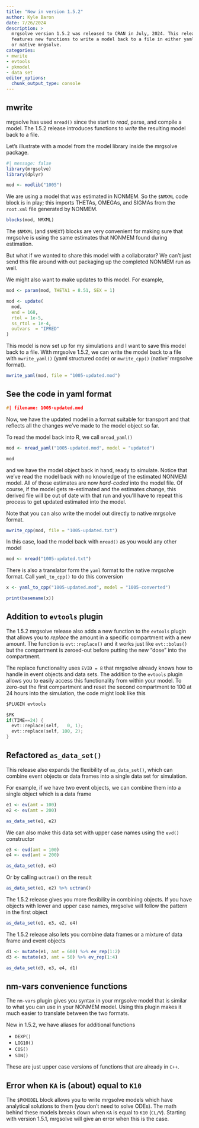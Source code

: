 ```yaml
---
title: "New in version 1.5.2"
author: Kyle Baron
date: 7/26/2024
description: > 
  mrgsolve version 1.5.2 was released to CRAN in July, 2024. This release 
  features new functions to write a model back to a file in either yaml format
  or native mrgsolve. 
categories:
- mwrite
- evtools
- pkmodel
- data set
editor_options: 
  chunk_output_type: console
---
```


## mwrite

mrgsolve has used `mread()` since the start to _read_, parse, and compile a
model. The 1.5.2 release introduces functions to _write_ the resulting model 
back to a file. 


Let's illustrate with a model from the model library inside the mrgsolve 
package. 

```r
#| message: false
library(mrgsolve)
library(dplyr)

mod <- modlib("1005")
```
We are using a model that was estimated in NONMEM. So the `$NMXML` code block 
is in play; this imports THETAs, OMEGAs, and SIGMAs from the `root.xml` file 
generated by NONMEM. 

```r
blocks(mod, NMXML)
```


The `$NMXML` (and `$NMEXT`) blocks are very convenient for making sure that
mrgsolve is using the same estimates that NONMEM found during estimation.

But what if we wanted to share this model with a collaborator? We can't just 
send this file around with out packaging up the completed NONMEM run as well. 

We might also want to make updates to this model. For example, 

```r
mod <- param(mod, THETA1 = 8.51, SEX = 1)

mod <- update(
  mod, 
  end = 168, 
  rtol = 1e-5,
  ss_rtol = 1e-4, 
  outvars  = "IPRED"
)
```

This model is now set up for my simulations and I want to save this model 
back to a file. With mrgsolve 1.5.2, we can write the model back to a file 
with `mwrite_yaml()` (yaml structured code) or `mwrite_cpp()` (native'
mrgsolve format). 

```r
mwrite_yaml(mod, file = "1005-updated.mod")
```


::: {.callout-note collapse="true" appearance="simple"}
# See the code in yaml format

```c
#| filename: 1005-updated.mod

```
:::

Now, we have the updated model in a format suitable for transport and that 
reflects all the changes we've made to the model object so far. 


To read the model back into R, we call `mread_yaml()`

```r
mod <- mread_yaml("1005-updated.mod", model = "updated")

mod
```

and we have the model object back in hand, ready to simulate. Notice that 
we've read the model back with no knowledge of the estimated NONMEM model. All 
of those estimates are now _hard-coded_ into the model file. Of course, if 
the model gets re-estimated and the estimates change, this derived file will 
be out of date with that run and you'll have to repeat this process to get
updated estimated into the model. 


Note that you can also write the model out directly to native mrgsolve format. 

```r
mwrite_cpp(mod, file = "1005-updated.txt")
```

In this case, load the model back with `mread()` as you would any other model

```r
mod <- mread("1005-updated.txt")
```

There is also a translator form the `yaml` format to the native mrgsolve 
format. Call `yaml_to_cpp()` to do this conversion

```r
x <- yaml_to_cpp("1005-updated.mod", model = "1005-converted")

print(basename(x))
```


## Addition to `evtools` plugin

The 1.5.2 mrgsolve release also adds a new function to the `evtools` plugin 
that allows you to _replace_ the amount in a specific compartment with a new 
amount. The function is `evt::replace()` and it works just like `evt::bolus()`
but the compartment is zeroed-out before putting the new "dose" into the 
compartment. 


The replace functionality uses `EVID = 8` that mrgsolve already knows how to 
handle in event objects and data sets. The addition to the `evtools` plugin
allows you to easily access this functionality from within your model. To 
zero-out the first compartment and reset the second compartment to 100 at 
24 hours into the simulation, the code might look like this

```c
$PLUGIN evtools

$PK
if(TIME==24) {
  evt::replace(self,   0, 1);
  evt::replace(self, 100, 2);
}
```

## Refactored `as_data_set()`

This release also expands the flexibility of `as_data_set()`, which can combine
event objects or data frames into a single data set for simulation. 

For example, if we have two event objects, we can combine them into a single 
object which is a data frame

```r
e1 <- ev(amt = 100) 
e2 <- ev(amt = 200)

as_data_set(e1, e2)
```

We can also make this data set with upper case names using the `evd()` 
constructor

```r
e3 <- evd(amt = 100) 
e4 <- evd(amt = 200)

as_data_set(e3, e4)
```

Or by calling `uctran()` on the result

```r
as_data_set(e1, e2) %>% uctran()
```

The 1.5.2 release gives you more flexibility in combining objects. If you have 
objects with lower and upper case names, mrgsolve will follow the pattern 
in the first object

```r
as_data_set(e1, e3, e2, e4)
```

The 1.5.2 release also lets you combine data frames or a mixture of data frame
and event objects

```r
d1 <- mutate(e1, amt = 600) %>% ev_rep(1:2)
d3 <- mutate(e3, amt = 50) %>% ev_rep(1:4)

as_data_set(d3, e3, e4, d1)
```

## nm-vars convenience functions

The `nm-vars` plugin gives you syntax in your mrgsolve model that is similar
to what you can use in your NONMEM model. Using this plugin makes it much 
easier to translate between the two formats. 

New in 1.5.2, we have aliases for additional functions

- `DEXP()`
- `LOG10()`
- `COS()`
- `SIN()`

These are just upper case versions of functions that are already in `C++`. 

## Error when `KA` is (about) equal to `K10`

The `$PKMODEL` block allows you to write mrgsolve models which have analytical 
solutions to them (you don't need to solve ODEs). The math behind these models
breaks down when `KA` is equal to `K10` (`CL/V`). Starting with version 1.5.1, 
mrgsolve will give an error when this is the case. 





